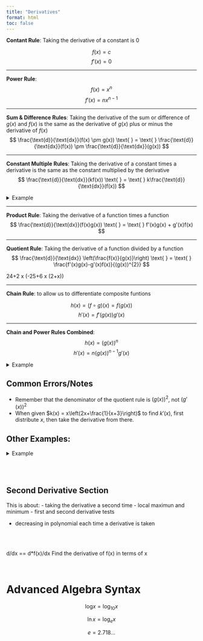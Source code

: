 ```yaml
---
title: "Derivatives"
format: html
toc: false
---
```

 
__Contant Rule__: Taking the derivative of a constant is $0$

$$
f(x) = c
$$
$$
f'(x) = 0
$$

----

__Power Rule__: 
$$
f(x) = x^{n}
$$
$$
f'(x) = nx^{n-1}
$$

----

__Sum & Difference Rules__: Taking the derivative of the sum or difference of $g(x)$ and $f(x)$ is the same as the derivative of $g(x)$ plus or minus the derivative of $f(x)$
$$
\frac{\text{d}}{\text{dx}}(f(x) \pm g(x)) 
\text{ } = \text{ } 
\frac{\text{d}}{\text{dx}}(f(x)) \pm \frac{\text{d}}{\text{dx}}(g(x))
$$

----

__Constant Multiple Rules__: Taking the derivative of a constant times a derivative is the same as the constant multiplied by the derivative
$$
\frac{\text{d}}{\text{dx}}(kf(x)) 
\text{ } = \text{ } 
k\frac{\text{d}}{\text{dx}}(f(x))
$$

<details>
<summary>Example</summary>

$$
\frac{\text{d}}{\text{dx}}\left(\frac{3x}{2}\right)
\text{ } \rightarrow \text{ }
\frac{3}{2}\frac{\text{d}}{\text{dx}}\left(x\right)
\text{ } \rightarrow \text{ }
\frac{3}{2}\left(x^{1-1}\right)
\text{ } \rightarrow \text{ }
\frac{3}{2}
$$

</details>

---- 

__Product Rule__: Taking the derivative of a function times a function
$$
\frac{\text{d}}{\text{dx}}(f(x)g(x)) 
\text{ } = \text{ } 
f'(x)g(x) + g'(x)f(x)
$$

----

__Quotient Rule__: Taking the derivative of a function divided by a function
$$
\frac{\text{d}}{\text{dx}} \left(\frac{f(x)}{g(x)}\right) 
\text{ } = \text{ } 
\frac{f'(x)g(x)-g'(x)f(x)}{(g(x))^{2}}
$$

24+2 x (-25+6 x (2+x)) 

----

__Chain Rule__: to allow us to differentiate composite funtions

$$h(x) = (f \circ g)(x) = f(g(x))$$
$$h'(x) = f'(g(x))g'(x)$$

----

__Chain and Power Rules Combined__:
$$
h(x) = (g(x))^{n}
$$
$$
h'(x) = n(g(x))^{n-1}g'(x)
$$

<details>
<summary>Example</summary>

$$
\textbf{Find }\frac{\text{dy}}{\text{dx}} \text{ if } y = (2-x^{2})^{-5}
$$
$$
\textbf{Answer: } -5(2-x^{2})^{-6}(-2x)
$$

</details>


## Common Errors/Notes

- Remember that the denominator of the quotient rule is $(g(x))^{2}$, not $(g'(x))^{2}$
- When given $k(x) = x\left(2x+\frac{1}{x+3}\right)$ to find $k'(x)$, first distribute $x$, then take the derivative from there. 

## Other Examples: 

<details>
<summary>Example</summary>

Find $k'(x)$
$$
k(x) = -2x\left(h(x) + 2x^{2}g(x))\right)
$$
From here, distribute the $-2x$
$$
k(x) = -2x\left(h(x) + 2x^{2}g(x))\right)
$$
Now take the derivative of each side
$$
\frac{\text{d}}{\text{dx}} \left(k(x)\right) 
\text{ } = \text{ } 
\frac{\text{d}}{\text{dx}} \left( -2x\left(h(x) + 2x^{2}g(x))\right) \right)
$$
Notice the double chain rule
$$
\frac{\text{d}}{\text{dx}} \left(k(x)\right) 
\text{ } = \text{ } 
\frac{\text{d}}{\text{dx}} \left(-2x * h(x) \right) + \frac{\text{d}}{\text{dx}} \left(-4x^{3} * g(x) \right)
$$
Derivative on the right
$$
\frac{\text{d}}{\text{dx}} \left(-2x * h(x) \right) 
\rightarrow 
-2*h(x) - 2x * h'(x)
$$
Derivative on the left
$$
\frac{\text{d}}{\text{dx}} \left(-4x^{3} * g(x) \right) 
\rightarrow 
-12x^{2} * g(x) - 4x^{3} * g'(x)
$$
Now combine everything
$$
k'(x) = \left(-2*h(x) - 2x * h'(x)\right) + \left(-12x^{2} * g(x) - 4x^{3} * g'(x)\right)
$$
Now substitute the values given and use algebra to simplify it

</details>

<br><br>


## Second Derivative Section

This is about: 
- taking the derivative a second time
- local maximun and minimum
- first and second derivative tests

- decreasing in polynomial each time a derivative is taken






<br><br>


<!-- <iframe src="quarto.org" title="W3Schools Free Online Web Tutorials" width="100%" height="300" style="border:1px solid black;"></iframe> -->







d/dx == d*f(x)/dx
Find the derivative of f(x) in terms of x 





<br>



# Advanced Algebra Syntax


$$
\log_{}{x} 
=
\log_{10}{x}
$$

$$
\ln{x} 
= 
\log_{e}{x}
$$

$$
e = 2.718\text{...}
$$